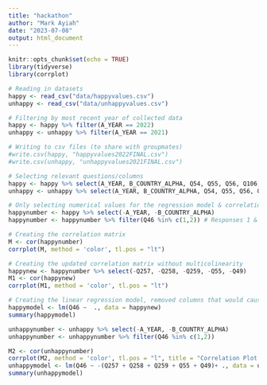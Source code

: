 ```yaml
---
title: "hackathon"
author: "Mark Ayiah"
date: "2023-07-08"
output: html_document
---
```


```r
knitr::opts_chunk$set(echo = TRUE)
library(tidyverse)
library(corrplot)
```

```r
# Reading in datasets
happy <- read_csv("data/happyvalues.csv")
unhappy <- read_csv("data/unhappyvalues.csv")

# Filtering by most recent year of collected data
happy <- happy %>% filter(A_YEAR == 2022)
unhappy <- unhappy %>% filter(A_YEAR == 2021)

# Writing to csv files (to share with groupmates)
#write.csv(happy, "happyvalues2022FINAL.csv")
#write.csv(unhappy, "unhappyvalues2021FINAL.csv")

```

```r
# Selecting relevant questions/columns
happy <- happy %>% select(A_YEAR, B_COUNTRY_ALPHA, Q54, Q55, Q56, Q106, Q1, Q2, Q94R, Q255, Q257, Q258, Q259, Q60, Q47, Q53, Q101R, Q6, Q12, Q41, Q46, Q48, Q49, Q110, Q253, Q23, Q42, Q52, Q53, Q57, Q58, Q59, Q71, Q81, Q82, Q112, Q131, Q144, Q222)
unhappy <- unhappy %>% select(A_YEAR, B_COUNTRY_ALPHA, Q54, Q55, Q56, Q106, Q1, Q2, Q94R, Q255, Q257, Q258, Q259, Q60, Q47, Q53, Q101R, Q6, Q12, Q41, Q46, Q48, Q49, Q110, Q253, Q23, Q42, Q52, Q53, Q57, Q58, Q59, Q71, Q81, Q82, Q112, Q131, Q144, Q222)
```

```r
# Only selecting numerical values for the regression model & correlation plots
happynumber <- happy %>% select(-A_YEAR, -B_COUNTRY_ALPHA)
happynumber <- happynumber %>% filter(Q46 %in% c(1,2)) # Responses 1 & 2 are categorically the "happiest" people

# Creating the correlation matrix
M <- cor(happynumber)
corrplot(M, method = 'color', tl.pos = "lt")

# Creating the updated correlation matrix without multicolinearity
happynew <- happynumber %>% select(-Q257, -Q258, -Q259, -Q55, -Q49)
M1 <- cor(happynew)
corrplot(M1, method = 'color', tl.pos = "lt")

# Creating the linear regression model, removed columns that would cause mulitcolinearity
happymodel <- lm(Q46 ~  ., data = happynew)
summary(happymodel)
```

```r
unhappynumber <- unhappy %>% select(-A_YEAR, -B_COUNTRY_ALPHA)
unhappynumber <- unhappynumber %>% filter(Q46 %in% c(1,2))

M2 <- cor(unhappynumber)
corrplot(M2, method = 'color', tl.pos = "l", title = "Correlation Plot for Unhappy Countries")
unhappymodel <- lm(Q46 ~ -(Q257 + Q258 + Q259 + Q55 + Q49)+ ., data = unhappynumber)
summary(unhappymodel)
```

